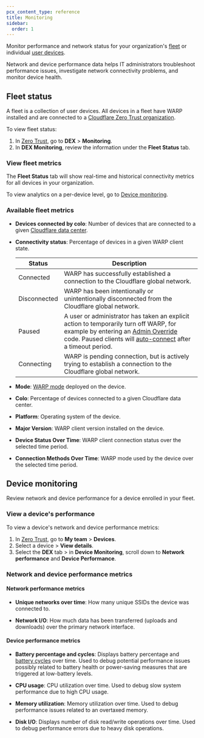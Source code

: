 ```yaml
---
pcx_content_type: reference
title: Monitoring
sidebar:
  order: 1
---
```


Monitor performance and network status for your organization's [fleet](/cloudflare-one/insights/dex/monitoring/#fleet-status) or individual [user devices](/cloudflare-one/insights/dex/monitoring/#device-monitoring).

Network and device performance data helps IT administrators troubleshoot performance issues, investigate network connectivity problems, and monitor device health.

## Fleet status

A fleet is a collection of user devices. All devices in a fleet have WARP installed and are connected to a [Cloudflare Zero Trust organization](/cloudflare-one/setup/#create-a-zero-trust-organization).

To view fleet status:

1. In [Zero Trust](https://one.dash.cloudflare.com/), go to **DEX** > **Monitoring**.
2. In **DEX Monitoring**, review the information under the **Fleet Status** tab.

### View fleet metrics

The **Fleet Status** tab will show real-time and historical connectivity metrics for all devices in your organization.

To view analytics on a per-device level, go to [Device monitoring](/cloudflare-one/insights/dex/monitoring/#device-monitoring).

### Available fleet metrics

- **Devices connected by colo**: Number of devices that are connected to a given [Cloudflare data center](https://www.cloudflarestatus.com/).

- **Connectivity status**: Percentage of devices in a given WARP client state.

  | Status       | Description                                                                                                                                                                                                                                                                                                                                                                                 |
  | ------------ | ------------------------------------------------------------------------------------------------------------------------------------------------------------------------------------------------------------------------------------------------------------------------------------------------------------------------------------------------------------------------------------------- |
  | Connected    | WARP has successfully established a connection to the Cloudflare global network.                                                                                                                                                                                                                                                                                                            |
  | Disconnected | WARP has been intentionally or unintentionally disconnected from the Cloudflare global network.                                                                                                                                                                                                                                                                                             |
  | Paused       | A user or administrator has taken an explicit action to temporarily turn off WARP, for example by entering an [Admin Override](/cloudflare-one/connections/connect-devices/warp/configure-warp/warp-settings/#admin-override) code. Paused clients will [auto-connect](/cloudflare-one/connections/connect-devices/warp/configure-warp/warp-settings/#auto-connect) after a timeout period. |
  | Connecting   | WARP is pending connection, but is actively trying to establish a connection to the Cloudflare global network.                                                                                                                                                                                                                                                                              |

- **Mode**: [WARP mode](/cloudflare-one/connections/connect-devices/warp/configure-warp/warp-modes/) deployed on the device.

- **Colo**: Percentage of devices connected to a given Cloudflare data center.

- **Platform**: Operating system of the device.

- **Major Version**: WARP client version installed on the device.

- **Device Status Over Time**: WARP client connection status over the selected time period.

- **Connection Methods Over Time**: WARP mode used by the device over the selected time period.

## Device monitoring

Review network and device performance for a device enrolled in your fleet.

### View a device's performance

To view a device's network and device performance metrics:

1. In [Zero Trust](https://one.dash.cloudflare.com/), go to **My team** > **Devices**.
2. Select a device > **View details**.
3. Select the **DEX** tab > in **Device Monitoring**, scroll down to **Network performance** and **Device Performance**.

### Network and device performance metrics

#### Network performance metrics

- **Unique networks over time**: How many unique SSIDs the device was connected to.

- **Network I/O**: How much data has been transferred (uploads and downloads) over the primary network interface.

#### Device performance metrics

- **Battery percentage and cycles**: Displays battery percentage and [battery cycles](https://support.apple.com/en-us/102888) over time. Used to debug potential performance issues possibly related to battery health or power-saving measures that are triggered at low-battery levels.

- **CPU usage**: CPU utilization over time. Used to debug slow system performance due to high CPU usage.

- **Memory utilization**: Memory utilization over time. Used to debug performance issues related to an overtaxed memory.

- **Disk I/O**: Displays number of disk read/write operations over time. Used to debug performance errors due to heavy disk operations.
